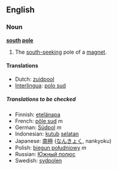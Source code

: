 {{see|South Pole}}
==English==
===Noun===
'''[[south]] [[pole]]'''
# The [[south-seeking]] pole of a [[magnet]].

====Translations====
{{top}}
*Dutch: [[zuidpool]] {{m}}
*[[Interlingua]]: [[polo sud]]
{{mid}}
{{bottom}}

=====Translations to be checked=====
{{checktrans}}
<!--don't give the translation for South Pole!-->
*Finnish: [[etelänapa]]
*French: [[pôle sud]] ''m''
*German: [[Südpol]] ''m''
*Indonesian: [[kutub]] [[selatan]]
*Japanese: [[南極]] ([[なんきょく]], nankyoku)
*Polish: [[biegun południowy]] ''m''
*Russian: [[Южный полюс]]
*Swedish: [[sydpolen]]